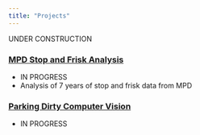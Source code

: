 ```yaml
---
title: "Projects"
---
```


UNDER CONSTRUCTION

### [MPD Stop and Frisk Analysis](http://rpubs.com/bfreehart/stopandfriskmap){target="_blank"}

- IN PROGRESS
- Analysis of 7 years of stop and frisk data from MPD

### [Parking Dirty Computer Vision](http://parkingdirty.com/){target="_blank"}

- IN PROGRESS